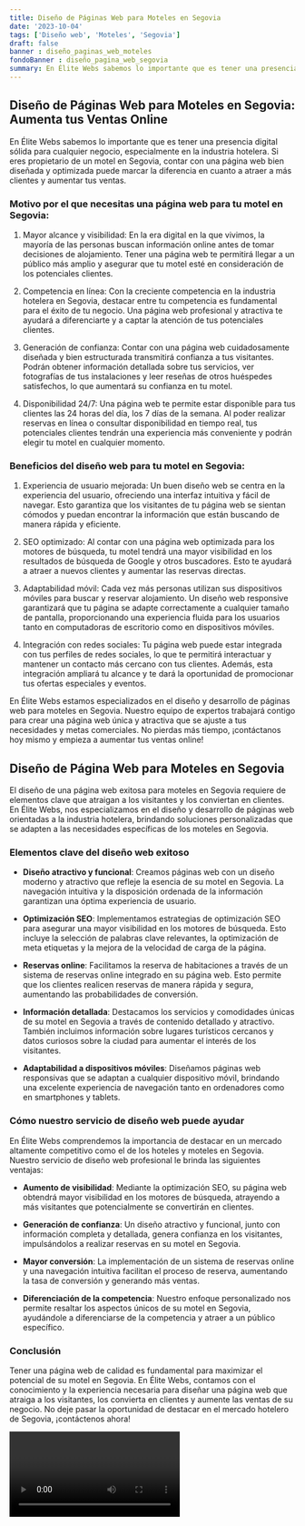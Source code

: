 ```yaml
---
title: Diseño de Páginas Web para Moteles en Segovia
date: '2023-10-04'
tags: ['Diseño web', 'Moteles', 'Segovia']
draft: false
banner : diseño_paginas_web_moteles
fondoBanner : diseño_pagina_web_segovia
summary: En Élite Webs sabemos lo importante que es tener una presencia digital sólida para cualquier negocio, especialmente en la industria hotelera. Si eres propietario de un motel en Segovia, contar con una página web bien diseñada y optimizada puede marcar la diferencia en cuanto a atraer a más clientes y aumentar tus ventas. 
---
```


## Diseño de Páginas Web para Moteles en Segovia: Aumenta tus Ventas Online

En Élite Webs sabemos lo importante que es tener una presencia digital sólida para cualquier negocio, especialmente en la industria hotelera. Si eres propietario de un motel en Segovia, contar con una página web bien diseñada y optimizada puede marcar la diferencia en cuanto a atraer a más clientes y aumentar tus ventas. 

### Motivo por el que necesitas una página web para tu motel en Segovia:

1. Mayor alcance y visibilidad: En la era digital en la que vivimos, la mayoría de las personas buscan información online antes de tomar decisiones de alojamiento. Tener una página web te permitirá llegar a un público más amplio y asegurar que tu motel esté en consideración de los potenciales clientes.

2. Competencia en línea: Con la creciente competencia en la industria hotelera en Segovia, destacar entre tu competencia es fundamental para el éxito de tu negocio. Una página web profesional y atractiva te ayudará a diferenciarte y a captar la atención de tus potenciales clientes.

3. Generación de confianza: Contar con una página web cuidadosamente diseñada y bien estructurada transmitirá confianza a tus visitantes. Podrán obtener información detallada sobre tus servicios, ver fotografías de tus instalaciones y leer reseñas de otros huéspedes satisfechos, lo que aumentará su confianza en tu motel.

4. Disponibilidad 24/7: Una página web te permite estar disponible para tus clientes las 24 horas del día, los 7 días de la semana. Al poder realizar reservas en línea o consultar disponibilidad en tiempo real, tus potenciales clientes tendrán una experiencia más conveniente y podrán elegir tu motel en cualquier momento.

### Beneficios del diseño web para tu motel en Segovia:

1. Experiencia de usuario mejorada: Un buen diseño web se centra en la experiencia del usuario, ofreciendo una interfaz intuitiva y fácil de navegar. Esto garantiza que los visitantes de tu página web se sientan cómodos y puedan encontrar la información que están buscando de manera rápida y eficiente.

2. SEO optimizado: Al contar con una página web optimizada para los motores de búsqueda, tu motel tendrá una mayor visibilidad en los resultados de búsqueda de Google y otros buscadores. Esto te ayudará a atraer a nuevos clientes y aumentar las reservas directas.

3. Adaptabilidad móvil: Cada vez más personas utilizan sus dispositivos móviles para buscar y reservar alojamiento. Un diseño web responsive garantizará que tu página se adapte correctamente a cualquier tamaño de pantalla, proporcionando una experiencia fluida para los usuarios tanto en computadoras de escritorio como en dispositivos móviles.

4. Integración con redes sociales: Tu página web puede estar integrada con tus perfiles de redes sociales, lo que te permitirá interactuar y mantener un contacto más cercano con tus clientes. Además, esta integración ampliará tu alcance y te dará la oportunidad de promocionar tus ofertas especiales y eventos.

En Élite Webs estamos especializados en el diseño y desarrollo de páginas web para moteles en Segovia. Nuestro equipo de expertos trabajará contigo para crear una página web única y atractiva que se ajuste a tus necesidades y metas comerciales. No pierdas más tiempo, ¡contáctanos hoy mismo y empieza a aumentar tus ventas online!

<GifSeo />

<Cta />

## Diseño de Página Web para Moteles en Segovia

El diseño de una página web exitosa para moteles en Segovia requiere de elementos clave que atraigan a los visitantes y los conviertan en clientes. En Élite Webs, nos especializamos en el diseño y desarrollo de páginas web orientadas a la industria hotelera, brindando soluciones personalizadas que se adapten a las necesidades específicas de los moteles en Segovia.

### Elementos clave del diseño web exitoso

- **Diseño atractivo y funcional**: Creamos páginas web con un diseño moderno y atractivo que refleje la esencia de su motel en Segovia. La navegación intuitiva y la disposición ordenada de la información garantizan una óptima experiencia de usuario.

- **Optimización SEO**: Implementamos estrategias de optimización SEO para asegurar una mayor visibilidad en los motores de búsqueda. Esto incluye la selección de palabras clave relevantes, la optimización de meta etiquetas y la mejora de la velocidad de carga de la página.

- **Reservas online**: Facilitamos la reserva de habitaciones a través de un sistema de reservas online integrado en su página web. Esto permite que los clientes realicen reservas de manera rápida y segura, aumentando las probabilidades de conversión.

- **Información detallada**: Destacamos los servicios y comodidades únicas de su motel en Segovia a través de contenido detallado y atractivo. También incluimos información sobre lugares turísticos cercanos y datos curiosos sobre la ciudad para aumentar el interés de los visitantes.

- **Adaptabilidad a dispositivos móviles**: Diseñamos páginas web responsivas que se adaptan a cualquier dispositivo móvil, brindando una excelente experiencia de navegación tanto en ordenadores como en smartphones y tablets.

### Cómo nuestro servicio de diseño web puede ayudar

En Élite Webs comprendemos la importancia de destacar en un mercado altamente competitivo como el de los hoteles y moteles en Segovia. Nuestro servicio de diseño web profesional le brinda las siguientes ventajas:

- **Aumento de visibilidad**: Mediante la optimización SEO, su página web obtendrá mayor visibilidad en los motores de búsqueda, atrayendo a más visitantes que potencialmente se convertirán en clientes.

- **Generación de confianza**: Un diseño atractivo y funcional, junto con información completa y detallada, genera confianza en los visitantes, impulsándolos a realizar reservas en su motel en Segovia.

- **Mayor conversión**: La implementación de un sistema de reservas online y una navegación intuitiva facilitan el proceso de reserva, aumentando la tasa de conversión y generando más ventas.

- **Diferenciación de la competencia**: Nuestro enfoque personalizado nos permite resaltar los aspectos únicos de su motel en Segovia, ayudándole a diferenciarse de la competencia y atraer a un público específico.

### Conclusión

Tener una página web de calidad es fundamental para maximizar el potencial de su motel en Segovia. En Élite Webs, contamos con el conocimiento y la experiencia necesaria para diseñar una página web que atraiga a los visitantes, los convierta en clientes y aumente las ventas de su negocio. No deje pasar la oportunidad de destacar en el mercado hotelero de Segovia, ¡contáctenos ahora!

<Video />

<CtaBot job='Moteles' city='Segovia'/>

<Gmaps query='Segovia+españa+maps' />
